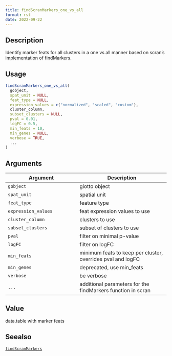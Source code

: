 ```yaml
--- 
title: findScranMarkers_one_vs_all 
format: rst 
date: 2022-09-22 
--- 
```


## Description

Identify marker feats for all clusters in a one vs all manner based on scran's implementation of findMarkers.


## Usage

```r
findScranMarkers_one_vs_all(
  gobject,
  spat_unit = NULL,
  feat_type = NULL,
  expression_values = c("normalized", "scaled", "custom"),
  cluster_column,
  subset_clusters = NULL,
  pval = 0.01,
  logFC = 0.5,
  min_feats = 10,
  min_genes = NULL,
  verbose = TRUE,
  ...
)
```


## Arguments

Argument      |Description
------------- |----------------
`gobject`     |     giotto object
`spat_unit`     |     spatial unit
`feat_type`     |     feature type
`expression_values`     |     feat expression values to use
`cluster_column`     |     clusters to use
`subset_clusters`     |     subset of clusters to use
`pval`     |     filter on minimal p-value
`logFC`     |     filter on logFC
`min_feats`     |     minimum feats to keep per cluster, overrides pval and logFC
`min_genes`     |     deprecated, use min_feats
`verbose`     |     be verbose
`...`     |     additional parameters for the findMarkers function in scran


## Value

data.table with marker feats


## Seealso

[`findScranMarkers`](#findscranmarkers)


